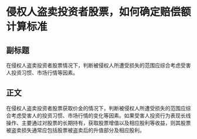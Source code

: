 # 侵权人盗卖投资者股票，如何确定赔偿额计算标准
## 副标题
在侵权人盗卖投资者股票情况下，判断被侵权人所遭受损失的范围应综合考虑受害人投资习惯、市场行情等因素。
## 正文
在侵权人盗卖投资者股票获取价金的情况下，判断被侵权人所遭受损失的范围应综合考虑受害人的投资习惯、市场行情的变化等因素。如果受害人投资行为表现长线操作、主要通过对股票的长期持有，获取股票增值以及相应股利等收益，则其股票被盗卖损失通常应包括股票被盗卖后的升值部分及相应股利。